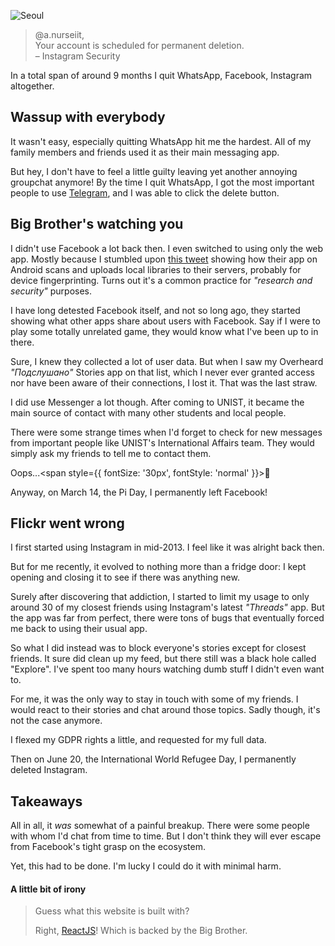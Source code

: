 
<PostInit
  id="quit-facebook-ecosystem"
  imagePath="/img/quitFacebookEcosystem-banner.jpg"
/>

![Seoul](/img/quitFacebookEcosystem-banner.jpg 'Seoul')

> @a.nurseiit, <br/>
> Your account is scheduled for permanent deletion. <br/>
> – Instagram Security

In a total span of around 9 months I quit WhatsApp, Facebook, Instagram altogether.

## Wassup with everybody

It wasn't easy, especially quitting WhatsApp hit me the hardest.
All of my family members and friends used it as their main messaging app.

But hey, I don't have to feel a little guilty leaving yet another annoying groupchat anymore!
By the time I quit WhatsApp, I got the most important people to use [Telegram](https://telegram.org),
and I was able to click the delete button.

## Big Brother's watching you

I didn't use Facebook a lot back then. I even switched to using only the web app.
Mostly because I stumbled upon [this tweet](https://twitter.com/wongmjane/status/1167463054709334017)
showing how their app on Android scans and uploads local libraries to their servers,
probably for device fingerprinting. Turns out it's a common practice for _"research and security"_
purposes.

I have long detested Facebook itself, and not so long ago, they started showing
what other apps share about users with Facebook.
Say if I were to play some totally unrelated game,
they would know what I've been up to in there.

Sure, I knew they collected a lot of user data. But when I saw my Overheard _"Подслушано"_
Stories app on that list, which I never ever granted access nor have been aware of their connections,
I lost it. That was the last straw.

I did use Messenger a lot though. After coming to UNIST, it became the main source of contact with
many other students and local people.

There were some strange times when I'd forget to check for new messages from important people
like UNIST's International Affairs team. They would simply ask my friends to tell me
to contact them.

Oops...<span style={{ fontSize: '30px', fontStyle: 'normal' }}>🙈</span>

Anyway, on March 14, the Pi Day, I permanently left Facebook!

## Flickr went wrong

I first started using Instagram in mid-2013. I feel like it was alright back then.

But for me recently, it evolved to nothing more than a fridge door:
I kept opening and closing it to see if there was anything new.

Surely after discovering that addiction, I started to limit my usage to only around 30 of my closest
friends using Instagram's latest _"Threads"_ app. But the app was far from perfect, there were tons of
bugs that eventually forced me back to using their usual app.

So what I did instead was to block everyone's stories except for closest friends.
It sure did clean up my feed, but there still was a black hole called "Explore".
I've spent too many hours watching dumb stuff I didn't even want to.

For me, it was the only way to stay in touch with some of my friends.
I would react to their stories and chat around those topics.
Sadly though, it's not the case anymore.

I flexed my GDPR rights a little, and requested for my full data.

Then on June 20, the International World Refugee Day, I permanently deleted Instagram.

## Takeaways

All in all, it _was_ somewhat of a painful breakup. There were some people with whom I'd
chat from time to time. But I don't think they will ever escape from Facebook's tight
grasp on the ecosystem.

Yet, this had to be done. I'm lucky I could do it with minimal harm.

#### A little bit of irony

> Guess what this website is built with?
>
> Right, [ReactJS](https://reactjs.org)! Which is backed by the Big Brother.

<ShareButtons id="quit-facebook-ecosystem" />
